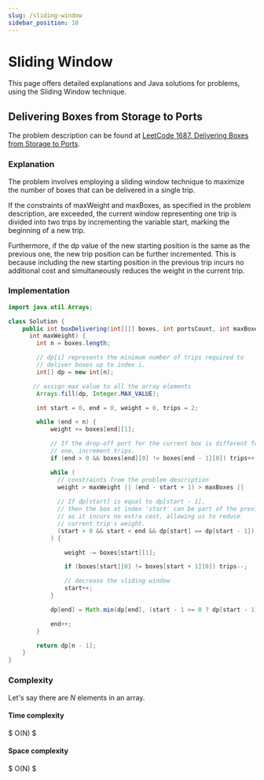 ```yaml
---
slug: /sliding-window
sidebar_position: 10
---
```



# Sliding Window

This page offers detailed explanations and Java solutions for problems, using the Sliding Window technique.

## Delivering Boxes from Storage to Ports

The problem description can be found at [LeetCode 1687. Delivering Boxes from Storage to Ports](https://leetcode.com/problems/delivering-boxes-from-storage-to-ports/description/).



### Explanation 

The problem involves employing a sliding window technique to maximize the number of boxes that can be delivered in a single trip.

If the constraints of $\text{maxWeight}$ and $\text{maxBoxes}$, as specified in the problem description, are exceeded, the current window representing one trip is divided into two trips by incrementing the variable $\text{start}$, marking the beginning of a new trip.

Furthermore, if the $\text{dp}$ value of the new starting position is the same as the previous one, the new trip position can be further incremented. This is because including the new starting position in the previous trip incurs no additional cost and simultaneously reduces the weight in the current trip.


### Implementation

<Tabs>
  <TabItem value="Java" label="Java" default>

```java
import java.util.Arrays;

class Solution {
    public int boxDelivering(int[][] boxes, int portsCount, int maxBoxes, 
      int maxWeight) {
        int n = boxes.length;

        // dp[i] represents the minimum number of trips required to  
        // deliver boxes up to index i.
        int[] dp = new int[n];

       // assign max value to all the array elements 
        Arrays.fill(dp, Integer.MAX_VALUE);

        int start = 0, end = 0, weight = 0, trips = 2;

        while (end < n) {
            weight += boxes[end][1];

            // If the drop-off port for the current box is different from the last 
            // one, increment trips.
            if (end > 0 && boxes[end][0] != boxes[end - 1][0]) trips++;

            while (
              // constraints from the problem description
              weight > maxWeight || (end - start + 1) > maxBoxes ||
						
              // If dp[start] is equal to dp[start - 1],
              // then the box at index 'start' can be part of the previous trip
              // as it incurs no extra cost, allowing us to reduce 
              // current trip's weight.
              (start > 0 && start < end && dp[start] == dp[start - 1])
            ) {

                weight -= boxes[start][1];

                if (boxes[start][0] != boxes[start + 1][0]) trips--;

                // decrease the sliding window
                start++;
            }

            dp[end] = Math.min(dp[end], (start - 1 >= 0 ? dp[start - 1] : 0) + trips);

            end++;
        }

        return dp[n - 1];
    }
}
```
</TabItem>
</Tabs>








### Complexity 

Let's say there are $N$ elements in an array.

#### Time complexity 
$
O(N)
$

#### Space complexity
$
O(N)
$

